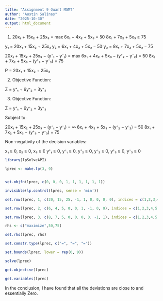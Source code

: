 ---
title: "Assignment 9 Quant MGMT"
author: "Austin Salinas"
date: "2025-10-30"
output: html_document
---
1.
20x₁ + 15x₂ + 25x₃ = max
6x₁ + 4x₂ + 5x₃ = 50
8x₁ + 7x₂ + 5x₃ ≥ 75

y₁ = 20x₁ + 15x₂ + 25x₃
y₂ = 6x₁ + 4x₂ + 5x₃ − 50
y₃ = 8x₁ + 7x₂ + 5x₃ − 75

20x₁ + 15x₂ + 25x₃ − (y⁺₁ − y⁻₁) = max
6x₁ + 4x₂ + 5x₃ − (y⁺₂ − y⁻₂) = 50
8x₁ + 7x₂ + 5x₃ − (y⁺₃ − y⁻₃) = 75

P = 20x₁ + 15x₂ + 25x₃

2. Objective Function:

Z = y⁺₁ + 6y⁻₂ + 3y⁻₃

3. Objective Function:

Z = y⁺₁ + 6y⁻₂ + 3y⁻₃

Subject to:

20x₁ + 15x₂ + 25x₃ − (y⁺₁ − y⁻₁) = ∞
6x₁ + 4x₂ + 5x₃ − (y⁺₂ − y⁻₂) = 50
8x₁ + 7x₂ + 5x₃ − (y⁺₃ − y⁻₃) = 75

Non-negativity of the decision variables:

x₁ ≥ 0, x₂ ≥ 0, x₃ ≥ 0
y⁺₁ ≥ 0, y⁻₁ ≥ 0, y⁺₂ ≥ 0, y⁻₂ ≥ 0, y⁺₃ ≥ 0, y⁻₃ ≥ 0
```{r}
library(lpSolveAPI)

lprec <- make.lp(3, 9)


set.objfn(lprec, c(0, 0, 0, 1, 1, 1, 1, 1, 1))  

invisible(lp.control(lprec, sense = 'min'))

set.row(lprec, 1, c(20, 15, 25, -1, 1, 0, 0, 0, 0), indices = c(1,2,3,4,5,6,7,8,9))

set.row(lprec, 2, c(6, 4, 5, 0, 0, 1, -1, 0, 0), indices = c(1,2,3,4,5,6,7,8,9))

set.row(lprec, 3, c(8, 7, 5, 0, 0, 0, 0, -1, 1), indices = c(1,2,3,4,5,6,7,8,9))

rhs <- c("maximize",50,75)

set.rhs(lprec, rhs)

set.constr.type(lprec, c("=", "=", "="))

set.bounds(lprec, lower = rep(0, 9))

solve(lprec)

get.objective(lprec)

get.variables(lprec)


```
In the conclusion, I have found that all the deviations are close to and essentially Zero.